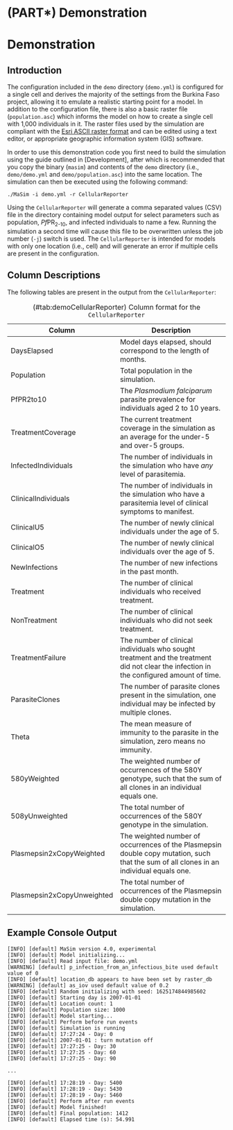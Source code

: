 \newpage

# (PART\*) Demonstration {-}

# Demonstration

## Introduction

The configuration included in the `demo` directory (`demo.yml`) is configured for a single cell and derives the majority of the settings from the Burkina Faso project, allowing it to emulate a realistic starting point for a model. In addition to the configuration file, there is also a basic raster file (`population.asc`) which informs the model on how to create a single cell with 1,000 individuals in it. The raster files used by the simulation are compliant with the [Esri ASCII raster format](https://desktop.arcgis.com/en/arcmap/10.3/manage-data/raster-and-images/esri-ascii-raster-format.htm) and can be edited using a text editor, or appropriate geographic information system (GIS) software.

In order to use this demonstration code you first need to build the simulation using the guide outlined in [Development], after which is recommended that you copy the binary (`masim`) and contents of the `demo` directory (i.e., `demo/demo.yml` and `demo/population.asc`) into the same location. The simulation can then be executed using the following command:

`./MaSim -i demo.yml -r CellularReporter`

Using the `CellularReporter` will generate a comma separated values (CSV) file in the directory containing model output for select parameters such as population, *Pf*PR~2-10~, and infected individuals to name a few. Running the simulation a second time will cause this file to be overwritten unless the job number (`-j`) switch is used. The `CellularReporter` is intended for models with only one location (i.e., cell) and will generate an error if multiple cells are present in the configuration.

## Column Descriptions

The following tables are present in the output from the `CellularReporter`:

Table: (\#tab:demoCellularReporter) Column format for the `CellularReporter` 

| Column | Description |
| --- | --- |
| DaysElapsed	| Model days elapsed, should correspond to the length of months. |
| Population | Total population in the simulation. |
| PfPR2to10	| The *Plasmodium falciparum* parasite prevalence for individuals aged 2 to 10 years. |
| TreatmentCoverage | The current treatment coverage in the simulation as an average for the under-5 and over-5 groups. |
| InfectedIndividuals	| The number of individuals in the simulation who have *any* level of parasitemia. |
| ClinicalIndividuals	| The number of individuals in the simulation who have a parasitemia level of clinical symptoms to manifest. |
| ClinicalU5 | The number of newly clinical individuals  under the age of 5. |
| ClinicalO5 | The number of newly clinical individuals over the age of 5. |
| NewInfections	| The number of new infections in the past month. |
| Treatment | The number of clinical individuals who received treatment. |
| NonTreatment | The number of clinical individuals who did not seek treatment. |
| TreatmentFailure | The number of clinical individuals who sought treatment and the treatment did not clear the infection in the configured amount of time. |
| ParasiteClones | The number of parasite clones present in the simulation, one individual may be infected by multiple clones. |
| Theta	| The mean measure of immunity to the parasite in the simulation, zero means no immunity. |
| 580yWeighted | The weighted number of occurrences of the 580Y genotype, such that the sum of all clones in an individual equals one. | 
| 508yUnweighted | The total number of occurrences of the 580Y genotype in the simulation. |
| Plasmepsin2xCopyWeighted | The weighted number of occurrences of the Plasmepsin double copy mutation, such that the sum of all clones in an individual equals one. |
| Plasmepsin2xCopyUnweighted | The total number of occurrences of the Plasmepsin double copy mutation in the simulation. |


## Example Console Output

```
[INFO] [default] MaSim version 4.0, experimental
[INFO] [default] Model initializing...
[INFO] [default] Read input file: demo.yml
[WARNING] [default] p_infection_from_an_infectious_bite used default value of 0
[INFO] [default] location_db appears to have been set by raster_db
[WARNING] [default] as_iov used default value of 0.2
[INFO] [default] Random initializing with seed: 1625174844985602
[INFO] [default] Starting day is 2007-01-01
[INFO] [default] Location count: 1
[INFO] [default] Population size: 1000
[INFO] [default] Model starting...
[INFO] [default] Perform before run events
[INFO] [default] Simulation is running
[INFO] [default] 17:27:24 - Day: 0
[INFO] [default] 2007-01-01 : turn mutation off
[INFO] [default] 17:27:25 - Day: 30
[INFO] [default] 17:27:25 - Day: 60
[INFO] [default] 17:27:25 - Day: 90

...

[INFO] [default] 17:28:19 - Day: 5400
[INFO] [default] 17:28:19 - Day: 5430
[INFO] [default] 17:28:19 - Day: 5460
[INFO] [default] Perform after run events
[INFO] [default] Model finished!
[INFO] [default] Final population: 1412
[INFO] [default] Elapsed time (s): 54.991
```

